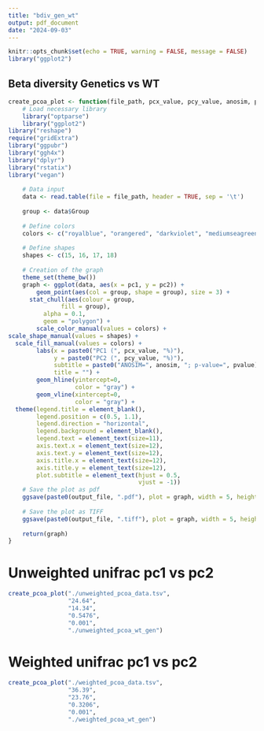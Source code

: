 ```yaml
---
title: "bdiv_gen_wt"
output: pdf_document
date: "2024-09-03"
---
```


```r
knitr::opts_chunk$set(echo = TRUE, warning = FALSE, message = FALSE)
library("ggplot2")
```

## Beta diversity Genetics vs WT
```r
create_pcoa_plot <- function(file_path, pcx_value, pcy_value, anosim, pvalue, output_file) {
    # Load necessary library
    library("optparse")
    library("ggplot2")
library("reshape")
require("gridExtra")
library("ggpubr")
library("ggh4x")
library("dplyr")
library("rstatix")
library("vegan")
    
    # Data input
    data <- read.table(file = file_path, header = TRUE, sep = '\t')
    
    group <- data$Group
    
    # Define colors
    colors <- c("royalblue", "orangered", "darkviolet", "mediumseagreen")
    
    # Define shapes
    shapes <- c(15, 16, 17, 18)
    
    # Creation of the graph
    theme_set(theme_bw())
    graph <- ggplot(data, aes(x = pc1, y = pc2)) +
        geom_point(aes(col = group, shape = group), size = 3) +
      stat_chull(aes(colour = group,
               fill = group),
          alpha = 0.1,
          geom = "polygon") +
        scale_color_manual(values = colors) +
scale_shape_manual(values = shapes) +
  scale_fill_manual(values = colors) +
        labs(x = paste0("PC1 (", pcx_value, "%)"),
             y = paste0("PC2 (", pcy_value, "%)"),
             subtitle = paste0("ANOSIM=", anosim, "; p-value=", pvalue),
             title = "") +
        geom_hline(yintercept=0,
                   color = "gray") +
        geom_vline(xintercept=0,
                   color = "gray") +
  theme(legend.title = element_blank(),
        legend.position = c(0.5, 1.1),
        legend.direction = "horizontal",
        legend.background = element_blank(),
        legend.text = element_text(size=11),
        axis.text.x = element_text(size=12),
        axis.text.y = element_text(size=12),
        axis.title.x = element_text(size=12),
        axis.title.y = element_text(size=12),
        plot.subtitle = element_text(hjust = 0.5,
                                     vjust = -1))
    # Save the plot as pdf
    ggsave(paste0(output_file, ".pdf"), plot = graph, width = 5, height = 5, units = "in")
    
    # Save the plot as TIFF
    ggsave(paste0(output_file, ".tiff"), plot = graph, width = 5, height = 5, units = "in", dpi = 300)
    
    return(graph)
}
```

# Unweighted unifrac pc1 vs pc2
```r
create_pcoa_plot("./unweighted_pcoa_data.tsv",
                 "24.64",
                 "14.34",
                 "0.5476",
                 "0.001",
                 "./unweighted_pcoa_wt_gen")
```

# Weighted unifrac pc1 vs pc2
```r
create_pcoa_plot("./weighted_pcoa_data.tsv",
                 "36.39",
                 "23.76",
                 "0.3206",
                 "0.001",
                 "./weighted_pcoa_wt_gen")
```